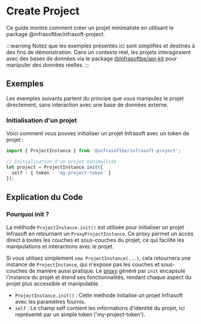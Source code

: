 # Create Project

Ce guide montre comment créer un projet minimaliste en utilisant le package @infrasoftbe/infrasoft-project. 

:::warning
Notez que les exemples présentés ici sont simplifiés et destinés à des fins de démonstration. Dans un contexte réel, les projets interagiraient avec des bases de données via le package [@infrasoftbe/api-kit](https://github.com/infrasoftbe/fluentui-react-wrapper/pkgs/npm/infrasoft-vnv-api-kit) pour manipuler des données réelles.
:::

## Exemples
Les exemples suivants partent du principe que vous manipulez le projet directement, sans interaction avec une base de données externe.

### Initialisation d'un projet
Voici comment vous pouvez initialiser un projet Infrasoft avec un token de projet :

```typescript
import { ProjectInstance } from '@infrasoftbe/infrasoft-project';

// Initialisation d'un projet minimaliste
let project = ProjectInstance.init({
  self : { token : 'my-project-token' }
});
```

## Explication du Code

### Pourquoi init ?

La méthode `ProjectInstance.init()` est utilisée pour initialiser un projet Infrasoft en retournant un `ProxyProjectInstance`. Ce proxy permet un accès direct à toutes les couches et sous-couches du projet, ce qui facilite les manipulations et interactions avec le projet.

Si vous utilisez simplement `new ProjectInstance(...)`, cela retournera une instance de `ProjectInstance`, qui n'expose pas les couches et sous-couches de manière aussi pratique. Le [proxy](https://developer.mozilla.org/en-US/docs/Web/JavaScript/Reference/Global_Objects/Proxy) généré par `init` encapsule l'instance du projet et étend ses fonctionnalités, rendant chaque aspect du projet plus accessible et manipulable.

- `ProjectInstance.init()` : Cette méthode initialise un projet Infrasoft avec les paramètres fournis.
- `self` : Le champ self contient les informations d'identité du projet, ici représenté par un simple token ('my-project-token').
